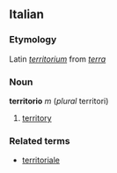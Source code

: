 ==Italian==
===Etymology===
Latin ''[[territorium]]'' from ''[[terra]]''
===Noun===
'''territorio''' ''m'' (''plural'' territori)

# [[territory]]

===Related terms===
*[[territoriale]]